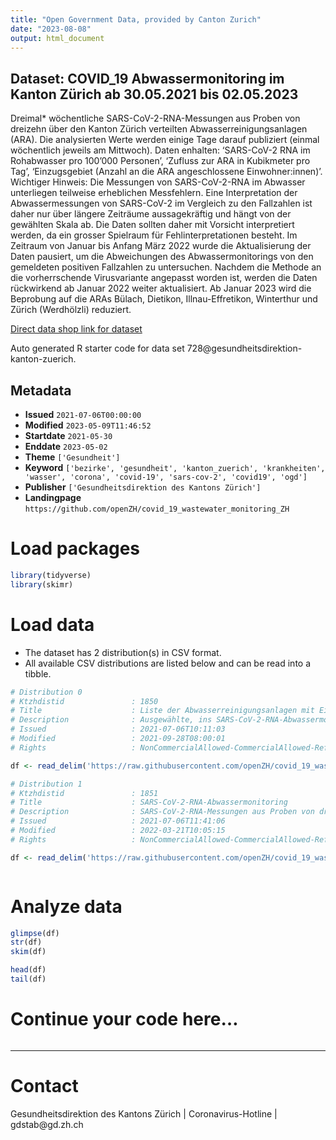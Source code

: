 ```yaml
---
title: "Open Government Data, provided by Canton Zurich"
date: "2023-08-08"
output: html_document
---
```


## Dataset: COVID_19 Abwassermonitoring im Kanton Zürich ab 30.05.2021 bis 02.05.2023

Dreimal* wöchentliche SARS-CoV-2-RNA-Messungen aus Proben von dreizehn über den Kanton Zürich verteilten Abwasserreinigungsanlagen (ARA). Die analysierten Werte werden einige Tage darauf publiziert (einmal wöchentlich jeweils am Mittwoch).  Daten enhalten: 'SARS-CoV-2 RNA im Rohabwasser pro 100'000 Personen', 'Zufluss zur ARA in Kubikmeter pro Tag', 'Einzugsgebiet (Anzahl an die ARA angeschlossene Einwohner:innen)'. Wichtiger Hinweis: Die Messungen von SARS-CoV-2-RNA im Abwasser unterliegen teilweise erheblichen Messfehlern. Eine Interpretation der Abwassermessungen von SARS-CoV-2 im Vergleich zu den Fallzahlen ist daher nur über längere Zeiträume aussagekräftig und hängt von der gewählten Skala ab. Die Daten sollten daher mit Vorsicht interpretiert werden, da ein grosser Spielraum für Fehlinterpretationen besteht. Im Zeitraum von Januar bis Anfang März 2022 wurde die Aktualisierung der Daten pausiert, um die Abweichungen des Abwassermonitorings von den gemeldeten positiven Fallzahlen zu untersuchen. Nachdem die Methode an die vorherrschende Virusvariante angepasst worden ist, werden die Daten rückwirkend ab Januar 2022 weiter aktualisiert.
Ab Januar 2023 wird die Beprobung auf die ARAs Bülach, Dietikon, Illnau-Effretikon, Winterthur und Zürich (Werdhölzli) reduziert.

[Direct data shop link for dataset](https://www.zh.ch/de/politik-staat/opendata.zhweb-noredirect.zhweb-cache.html#/datasets/728@gesundheitsdirektion-kanton-zuerich)

Auto generated R starter code for data set 728@gesundheitsdirektion-kanton-zuerich.

## Metadata

- **Issued** `2021-07-06T00:00:00`
- **Modified** `2023-05-09T11:46:52`
- **Startdate** `2021-05-30`
- **Enddate** `2023-05-02`
- **Theme** `['Gesundheit']`
- **Keyword** `['bezirke', 'gesundheit', 'kanton_zuerich', 'krankheiten', 'wasser', 'corona', 'covid-19', 'sars-cov-2', 'covid19', 'ogd']`
- **Publisher** `['Gesundheitsdirektion des Kantons Zürich']`
- **Landingpage** `https://github.com/openZH/covid_19_wastewater_monitoring_ZH`


# Load packages

```r

library(tidyverse)
library(skimr)

```

# Load data

-   The dataset has 2 distribution(s) in CSV format.
-   All available CSV distributions are listed below and can be read into a tibble.

```r

# Distribution 0
# Ktzhdistid               : 1850
# Title                    : Liste der Abwasserreinigungsanlagen mit Einzugsgebiet
# Description              : Ausgewählte, ins SARS-CoV-2-RNA-Abwassermonitoring integrierte Abwasserreinigungsanlagen (ARA). Variabeln: 'ARA_code' = Abkürzung der ARA; 'catchment_area' = Einzugsgebiet (Anzahl an die ARA angeschlossene Einwohner:innen); 'ARA_name' = Ausgeschriebener Name der ARA; 'district' = Kantonaler Bezirk, in dem die ARA liegt.
# Issued                   : 2021-07-06T10:11:03
# Modified                 : 2021-09-28T08:00:01
# Rights                   : NonCommercialAllowed-CommercialAllowed-ReferenceRequired

df <- read_delim('https://raw.githubusercontent.com/openZH/covid_19_wastewater_monitoring_ZH/master/ara_einzugsgebiet.csv')

# Distribution 1
# Ktzhdistid               : 1851
# Title                    : SARS-CoV-2-RNA-Abwassermonitoring
# Description              : SARS-CoV-2-RNA-Messungen aus Proben von dreizehn ins Monitoring integrierten Abwasserreinigungsanlagen (ARA). Variabeln: 'date' = Tag der Entnahme der Probe; 'SARS_CoV_2_RNA_copies_d_100000' = SARS-CoV-2 RNA im Rohabwasser pro 100'000 Personen; 'quantification_flag' = 'Q': über Quantifizierungsgrenze (>LOQ), 'D': über Nachweisgrenze (>LOD), 'N': unter Nachweisgrenze (<LOD); 'flow_m3_d' = Zufluss zur ARA in Kubikmeter pro Tag; 'sample_origin' = Abkürzung der ARA ('ARA_code' gemäss Ressource "Liste der Abwasserreinigungsanlagen mit Einzugsgebiet").
# Issued                   : 2021-07-06T11:41:06
# Modified                 : 2022-03-21T10:05:15
# Rights                   : NonCommercialAllowed-CommercialAllowed-ReferenceRequired

df <- read_delim('https://raw.githubusercontent.com/openZH/covid_19_wastewater_monitoring_ZH/master/COVID19_Abwassermonitoring.csv')



```

# Analyze data

```r

glimpse(df)
str(df)
skim(df)

head(df)
tail(df)

```

# Continue your code here...

```r

```

------------------------------------------------------------------------

# Contact

Gesundheitsdirektion des Kantons Zürich | Coronavirus-Hotline | gdstab@gd.zh.ch
